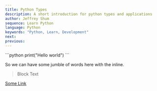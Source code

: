 ```yaml
---
title: Python Types
description: A short introduction for python types and applications
author: Jeffrey Shum
sequence: Learn Python
language: Python
keywords: "Python, Learn, Development"
next:
previous: 
---
```


<CodeTitle language="python" name="main.py"/>
```python
print("Hello world")
```

So we can have some jumble of words here with the <Rainbow text="Rainbow" /> inline.

> Block Text

[Some Link](https://www.joshwcomeau.com/blog/how-i-built-my-blog/)